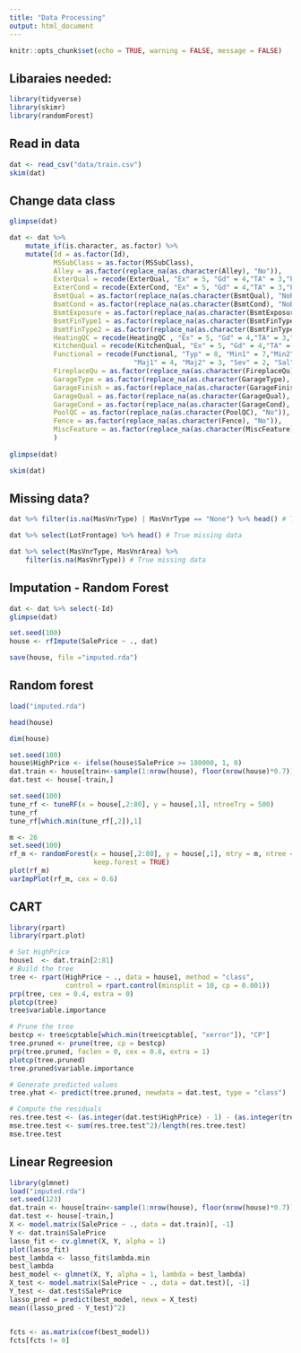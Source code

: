 ```yaml
---
title: "Data Processing"
output: html_document
---
```


```r
knitr::opts_chunk$set(echo = TRUE, warning = FALSE, message = FALSE)
```

## Libaraies needed:

```r
library(tidyverse)
library(skimr)
library(randomForest)
```

## Read in data
```r
dat <- read_csv("data/train.csv")
skim(dat)
```

## Change data class
```r
glimpse(dat)

dat <- dat %>%
    mutate_if(is.character, as.factor) %>%
    mutate(Id = as.factor(Id),
           MSSubClass = as.factor(MSSubClass),
           Alley = as.factor(replace_na(as.character(Alley), "No")),
           ExterQual = recode(ExterQual, "Ex" = 5, "Gd" = 4,"TA" = 3,"Fa" = 2,"Po" = 1),
           ExterCond = recode(ExterCond, "Ex" = 5, "Gd" = 4,"TA" = 3,"Fa" = 2,"Po" = 1),
           BsmtQual = as.factor(replace_na(as.character(BsmtQual), "NoBsmt")),
           BsmtCond = as.factor(replace_na(as.character(BsmtCond), "NoBsmt")),
           BsmtExposure = as.factor(replace_na(as.character(BsmtExposure), "NoBsmt")),
           BsmtFinType1 = as.factor(replace_na(as.character(BsmtFinType1), "NoBsmt")),
           BsmtFinType2 = as.factor(replace_na(as.character(BsmtFinType2), "NoBsmt")),
           HeatingQC = recode(HeatingQC , "Ex" = 5, "Gd" = 4,"TA" = 3,"Fa" = 2,"Po" = 1),
           KitchenQual = recode(KitchenQual, "Ex" = 5, "Gd" = 4,"TA" = 3,"Fa" = 2,"Po" = 1),
           Functional = recode(Functional, "Typ" = 8, "Min1" = 7,"Min2" = 6,"Mod" = 5,
                               "Maj1" = 4, "Maj2" = 3, "Sev" = 2, "Sal" = 1),
           FireplaceQu = as.factor(replace_na(as.character(FireplaceQu), "No")),
           GarageType = as.factor(replace_na(as.character(GarageType), "No")),
           GarageFinish = as.factor(replace_na(as.character(GarageFinish), "No")),
           GarageQual = as.factor(replace_na(as.character(GarageQual), "No")),
           GarageCond = as.factor(replace_na(as.character(GarageCond), "No")),
           PoolQC = as.factor(replace_na(as.character(PoolQC), "No")),
           Fence = as.factor(replace_na(as.character(Fence), "No")),
           MiscFeature = as.factor(replace_na(as.character(MiscFeature), "None")),
           )
           
glimpse(dat)

skim(dat)
```

## Missing data?

```r
dat %>% filter(is.na(MasVnrType) | MasVnrType == "None") %>% head() # True missing data

dat %>% select(LotFrontage) %>% head() # True missing data

dat %>% select(MasVnrType, MasVnrArea) %>%
    filter(is.na(MasVnrType)) # True missing data
```

## Imputation - Random Forest

```r
dat <- dat %>% select(-Id)
glimpse(dat)
```

```r
set.seed(100)
house <- rfImpute(SalePrice ~ ., dat)

save(house, file ="imputed.rda")
```

## Random forest

```r
load("imputed.rda")

head(house)

dim(house)

set.seed(100)
house$HighPrice <- ifelse(house$SalePrice >= 180000, 1, 0)
dat.train <- house[train<-sample(1:nrow(house), floor(nrow(house)*0.7)),]
dat.test <- house[-train,]
```

```r
set.seed(100)
tune_rf <- tuneRF(x = house[,2:80], y = house[,1], ntreeTry = 500)
tune_rf
tune_rf[which.min(tune_rf[,2]),1]
```

```r
m <- 26
set.seed(100)
rf_m <- randomForest(x = house[,2:80], y = house[,1], mtry = m, ntree = 1000,
                     keep.forest = TRUE)
plot(rf_m)
varImpPlot(rf_m, cex = 0.6)
```

## CART

```r
library(rpart)
library(rpart.plot)

# Set HighPrice
house1  <- dat.train[2:81]
# Build the tree
tree <- rpart(HighPrice ~ ., data = house1, method = "class",  
              control = rpart.control(minsplit = 10, cp = 0.001))
prp(tree, cex = 0.4, extra = 0)
plotcp(tree)
tree$variable.importance

# Prune the tree
bestcp <- tree$cptable[which.min(tree$cptable[, "xerror"]), "CP"]
tree.pruned <- prune(tree, cp = bestcp)
prp(tree.pruned, faclen = 0, cex = 0.8, extra = 1)
plotcp(tree.pruned)
tree.pruned$variable.importance

# Generate predicted values
tree.yhat <- predict(tree.pruned, newdata = dat.test, type = "class")

# Compute the residuals
res.tree.test <- (as.integer(dat.test$HighPrice) - 1) - (as.integer(tree.yhat) - 1)
mse.tree.test <- sum(res.tree.test^2)/length(res.tree.test)
mse.tree.test
```
## Linear Regreesion
```r
library(glmnet)
load("imputed.rda")
set.seed(123)
dat.train <- house[train<-sample(1:nrow(house), floor(nrow(house)*0.7)),]
dat.test <- house[-train,]
X <- model.matrix(SalePrice ~ ., data = dat.train)[, -1]
Y <- dat.train$SalePrice
lasso_fit <- cv.glmnet(X, Y, alpha = 1)
plot(lasso_fit)
best_lambda <- lasso_fit$lambda.min
best_lambda
best_model <- glmnet(X, Y, alpha = 1, lambda = best_lambda)
X_test <- model.matrix(SalePrice ~ ., data = dat.test)[, -1]
Y_test <- dat.test$SalePrice
lasso_pred = predict(best_model, newx = X_test) 
mean((lasso_pred - Y_test)^2)


fcts <- as.matrix(coef(best_model))
fcts[fcts != 0]
```

